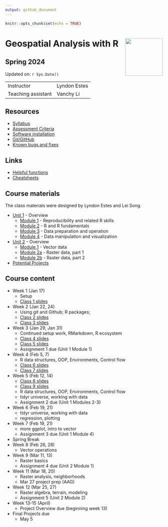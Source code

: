 ```yaml
---
output: github_document
---
```


```r
knitr::opts_chunk$set(echo = TRUE)
```

# Geospatial Analysis with R <img src="https://s28151.pcdn.co/offices/marketing-and-communications/wp-content/blogs.dir/3/files/sites/106/2019/08/CU_Seal_Red_SM_60_75_v4-768x768.png" align="right" width="120" />


## Spring 2024


Updated on: `r Sys.Date()`

<center>
------------------ ------------------------------------------------------
Instructor         Lyndon Estes 
Teaching assistant Vanchy Li
------------------ ------------------------------------------------------
</center>

## Resources
- [Syllabus](syllabus.html)
- [Assessment Criteria](assessment.html)
- [Software installation](software-installation.html)
- [Git/GitHub](git-github.html)
- [Known bugs and fixes](bugs-fixes.html)

## Links
- [Helpful functions](helpful_functions.html)
- [Cheatsheets](cheatsheets.html)

## Course materials

The class materials were designed by Lyndon Estes and Lei Song. 

- [Unit 1](unit1.html) - Overview
  - [Module 1](unit1-module1.html) - Reproducibility and related R skills
  - [Module 2](unit1-module2.html) - R and R fundamentals
  - [Module 3](unit1-module3.html) - Data preparation and operation
  - [Module 4](unit1-module4.html) - Data manipulation and visualization

- [Unit 2](unit2.html) - Overview
  - [Module 1](unit2-module1.html) - Vector data
  - [Module 2a](unit2-module2a.html) - Raster data, part 1
  - [Module 2b](unit2-module2b.html) - Raster data, part 2

- [Potential Projects](projects.html)

## Course content

- Week 1 (Jan 17)
  - Setup
  - [Class 1 slides](class1.html)
- Week 2 (Jan 22, 24)
  - Using git and Github; R packages; 
  - [Class 2 slides](class2.html)
  - [Class 3 slides](class3.html)
- Week 3 (Jan 29, Jan 31)
  - Continued setup work, RMarkdown, R ecosystem
  - [Class 4 slides](class4.html)
  - [Class 5 slides](class5.html)  
  - Assignment 1 due (Unit 1 Module 1)
- Week 4 (Feb 5, 7)
  - R data structures, OOP, Environments, Control flow
  - [Class 6 slides](class6.html)  
  - [Class 7 slides](class7.html)  
- Week 5 (Feb 12, 14)
  - [Class 8 slides](class8.html)  
  - [Class 9 slides](class9.html)    
  - R data structures, OOP, Environments, Control flow  
  - tidyr universe, working with data
  - Assignment 2 due (Unit 1 Modules 2-3)
- Week 6 (Feb 19, 21)
  - tidyr universe, working with data
  - regression, plotting
- Week 7 (Feb 19, 21)
  - more ggplot, intro to vector
  - Assignment 3 due (Unit 1 Module 4)
- Spring Break
- Week 8 (Feb 26, 28)
  - Vector operations
- Week 9 (Mar 11, 13) 
  - Raster basics
  - Assignment 4 due (Unit 2 Module 1)
- Week 11 (Mar 18, 20)
  - Raster analysis, neighborhoods
  - Mar 27 project prep (AAG)
- Week 12 (Mar 25, 27)
  - Raster algebra, terrain, modeling
  - Assignment 5 (Unit 2 Module 2) 
- Week 13-15 (April)
  - Project Overview due (beginning week 13)
- Final Projects due
  - May 5

